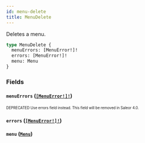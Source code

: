```yaml
---
id: menu-delete
title: MenuDelete
---
```


Deletes a menu.

```graphql
type MenuDelete {
  menuErrors: [MenuError!]!
  errors: [MenuError!]!
  menu: Menu
}
```

### Fields

#### `menuErrors` ([`[MenuError!]!`](/developer/api-reference/objects/menu-error.mdx))

<sub><sup><span className="deprecatedTag">DEPRECATED</span> Use errors field instead. This field will be removed in Saleor 4.0.</sup></sub>

#### `errors` ([`[MenuError!]!`](/developer/api-reference/objects/menu-error.mdx))

#### `menu` ([`Menu`](/developer/api-reference/objects/menu.mdx))
